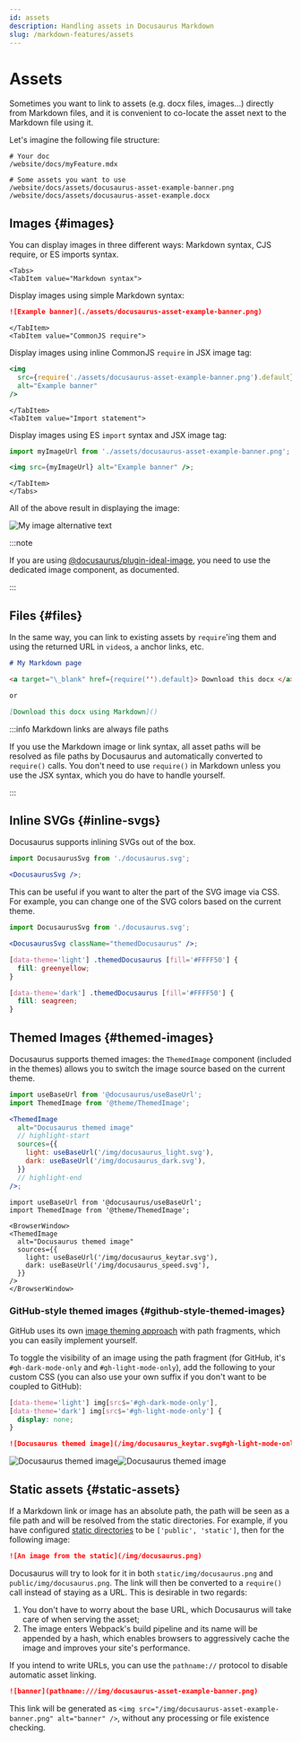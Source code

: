 ```yaml
---
id: assets
description: Handling assets in Docusaurus Markdown
slug: /markdown-features/assets
---
```


# Assets


Sometimes you want to link to assets (e.g. docx files, images...) directly from Markdown files, and it is convenient to co-locate the asset next to the Markdown file using it.

Let's imagine the following file structure:

```
# Your doc
/website/docs/myFeature.mdx

# Some assets you want to use
/website/docs/assets/docusaurus-asset-example-banner.png
/website/docs/assets/docusaurus-asset-example.docx
```

## Images {#images}

You can display images in three different ways: Markdown syntax, CJS require, or ES imports syntax.

```mdx-code-block
<Tabs>
<TabItem value="Markdown syntax">
```

Display images using simple Markdown syntax:

```md
![Example banner](./assets/docusaurus-asset-example-banner.png)
```

```mdx-code-block
</TabItem>
<TabItem value="CommonJS require">
```

Display images using inline CommonJS `require` in JSX image tag:

```jsx
<img
  src={require('./assets/docusaurus-asset-example-banner.png').default}
  alt="Example banner"
/>
```

```mdx-code-block
</TabItem>
<TabItem value="Import statement">
```

Display images using ES `import` syntax and JSX image tag:

```jsx
import myImageUrl from './assets/docusaurus-asset-example-banner.png';

<img src={myImageUrl} alt="Example banner" />;
```

```mdx-code-block
</TabItem>
</Tabs>
```

All of the above result in displaying the image:

<BrowserWindow>

![My image alternative text](../../assets/docusaurus-asset-example-banner.png)

</BrowserWindow>

:::note

If you are using [@docusaurus/plugin-ideal-image](../../api/plugins/plugin-ideal-image.mdx), you need to use the dedicated image component, as documented.

:::

## Files {#files}

In the same way, you can link to existing assets by `require`'ing them and using the returned URL in `video`s, `a` anchor links, etc.

```md
# My Markdown page

<a target="\_blank" href={require('').default}> Download this docx </a>

or

[Download this docx using Markdown]()
```



:::info Markdown links are always file paths

If you use the Markdown image or link syntax, all asset paths will be resolved as file paths by Docusaurus and automatically converted to `require()` calls. You don't need to use `require()` in Markdown unless you use the JSX syntax, which you do have to handle yourself.

:::

## Inline SVGs {#inline-svgs}

Docusaurus supports inlining SVGs out of the box.

```jsx
import DocusaurusSvg from './docusaurus.svg';

<DocusaurusSvg />;
```

<BrowserWindow>


<DocusaurusSvg />

</BrowserWindow>

This can be useful if you want to alter the part of the SVG image via CSS. For example, you can change one of the SVG colors based on the current theme.

```jsx
import DocusaurusSvg from './docusaurus.svg';

<DocusaurusSvg className="themedDocusaurus" />;
```

```css
[data-theme='light'] .themedDocusaurus [fill='#FFFF50'] {
  fill: greenyellow;
}

[data-theme='dark'] .themedDocusaurus [fill='#FFFF50'] {
  fill: seagreen;
}
```

<BrowserWindow>
  <DocusaurusSvg className="themedDocusaurus" />
</BrowserWindow>

## Themed Images {#themed-images}

Docusaurus supports themed images: the `ThemedImage` component (included in the themes) allows you to switch the image source based on the current theme.

```jsx
import useBaseUrl from '@docusaurus/useBaseUrl';
import ThemedImage from '@theme/ThemedImage';

<ThemedImage
  alt="Docusaurus themed image"
  // highlight-start
  sources={{
    light: useBaseUrl('/img/docusaurus_light.svg'),
    dark: useBaseUrl('/img/docusaurus_dark.svg'),
  }}
  // highlight-end
/>;
```

```mdx-code-block
import useBaseUrl from '@docusaurus/useBaseUrl';
import ThemedImage from '@theme/ThemedImage';

<BrowserWindow>
<ThemedImage
  alt="Docusaurus themed image"
  sources={{
    light: useBaseUrl('/img/docusaurus_keytar.svg'),
    dark: useBaseUrl('/img/docusaurus_speed.svg'),
  }}
/>
</BrowserWindow>
```

### GitHub-style themed images {#github-style-themed-images}

GitHub uses its own [image theming approach](https://github.blog/changelog/2021-11-24-specify-theme-context-for-images-in-markdown/) with path fragments, which you can easily implement yourself.

To toggle the visibility of an image using the path fragment (for GitHub, it's `#gh-dark-mode-only` and `#gh-light-mode-only`), add the following to your custom CSS (you can also use your own suffix if you don't want to be coupled to GitHub):

```css title="src/css/custom.css"
[data-theme='light'] img[src$='#gh-dark-mode-only'],
[data-theme='dark'] img[src$='#gh-light-mode-only'] {
  display: none;
}
```

```md
![Docusaurus themed image](/img/docusaurus_keytar.svg#gh-light-mode-only)![Docusaurus themed image](/img/docusaurus_speed.svg#gh-dark-mode-only)
```

<BrowserWindow>

![Docusaurus themed image](/img/docusaurus_keytar.svg#gh-light-mode-only)![Docusaurus themed image](/img/docusaurus_speed.svg#gh-dark-mode-only)

</BrowserWindow>

## Static assets {#static-assets}

If a Markdown link or image has an absolute path, the path will be seen as a file path and will be resolved from the static directories. For example, if you have configured [static directories](../../static-assets.mdx) to be `['public', 'static']`, then for the following image:

```md title="my-doc.md"
![An image from the static](/img/docusaurus.png)
```

Docusaurus will try to look for it in both `static/img/docusaurus.png` and `public/img/docusaurus.png`. The link will then be converted to a `require()` call instead of staying as a URL. This is desirable in two regards:

1. You don't have to worry about the base URL, which Docusaurus will take care of when serving the asset;
2. The image enters Webpack's build pipeline and its name will be appended by a hash, which enables browsers to aggressively cache the image and improves your site's performance.

If you intend to write URLs, you can use the `pathname://` protocol to disable automatic asset linking.

```md
![banner](pathname:///img/docusaurus-asset-example-banner.png)
```

This link will be generated as `<img src="/img/docusaurus-asset-example-banner.png" alt="banner" />`, without any processing or file existence checking.
